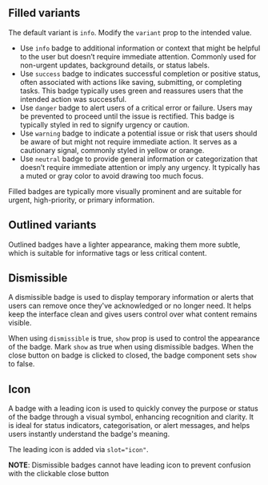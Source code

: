 ## Filled variants

The default variant is `info`. Modify the `variant` prop to the intended value.

- Use `info` badge to  additional information or context that might be helpful to the user but doesn’t require immediate attention. Commonly used for non-urgent updates, background details, or status labels.
- Use `success` badge to indicates successful completion or positive status, often associated with actions like saving, submitting, or completing tasks. This badge typically uses green and reassures users that the intended action was successful.
- Use `danger` badge to alert users of a critical error or failure. Users may be prevented to proceed until the issue is rectified. This badge is typically styled in red to signify urgency or caution.
- Use `warning` badge to indicate a potential issue or risk that users should be aware of but might not require immediate action. It serves as a cautionary signal, commonly styled in yellow or orange.
- Use `neutral` badge to provide general information or categorization that doesn’t require immediate attention or imply any urgency. It typically has a muted or gray color to avoid drawing too much focus.

Filled badges are typically more visually prominent and are suitable for urgent, high-priority, or primary information.

<Canvas of={BadgeStories.Variants}>
  <Story of={BadgeStories.Variants} />
</Canvas>

 ## Outlined variants

Outlined badges have a lighter appearance, making them more subtle, which is suitable for informative tags or less critical content.

<Canvas of={BadgeStories.OutlinedVariants}>
  <Story of={BadgeStories.OutlinedVariants} />
</Canvas>


## Dismissible 

A dismissible badge is used to display temporary information or alerts that users can remove once they've acknowledged or no longer need. It helps keep the interface clean and gives users control over what content remains visible.

When using `dismissible` is true, `show` prop is used to control the appearance of the badge. Mark `show` as true when using dismissible badges.
When the close button on badge is clicked to closed, the badge component sets `show` to false.

<Canvas of={BadgeStories.Dismissible}>
  <Story of={BadgeStories.Dismissible} />
</Canvas>


## Icon 

A badge with a leading icon is used to quickly convey the purpose or status of the badge through a visual symbol, enhancing recognition and clarity. 
It is ideal for status indicators, categorisation, or alert messages, and helps users instantly understand the badge's meaning.

The leading icon is added via `slot="icon"`.

**NOTE**: Dismissible badges cannot have leading icon to prevent confusion with the clickable close button


<Canvas of={BadgeStories.WithIcon}>
  <Story of={BadgeStories.WithIcon} />
</Canvas>
